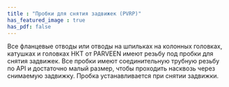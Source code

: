```yaml
---
title : "Пробки для снятия задвижек (PVRP)"
has_featured_image : true
has_pdf: false
---
```


Все фланцевые отводы или отводы на шпильках на колонных головках, катушках и головках НКТ от PARVEEN имеют резьбу под пробки для снятия задвижек. Все пробки имеют соединительную трубную резьбу по API и достаточно малый размер, чтобы проходить насквозь через снимаемую задвижку. Пробка устанавливается при снятии задвижки.